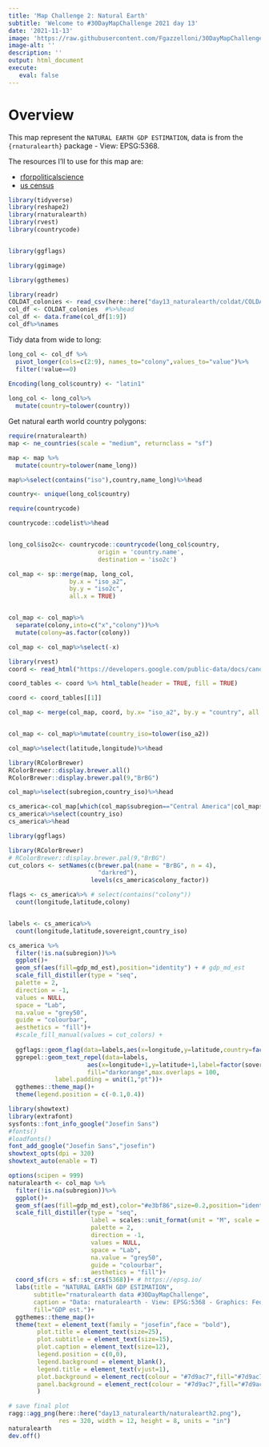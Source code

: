 ```yaml
---
title: 'Map Challenge 2: Natural Earth'
subtitle: 'Welcome to #30DayMapChallenge 2021 day 13'
date: '2021-11-13'
image: 'https://raw.githubusercontent.com/Fgazzelloni/30DayMapChallenge/master/2021/day13_naturalearth/naturalearth2.png'
image-alt: ''
description: ''
output: html_document
execute: 
   eval: false
---
```


# Overview

This map represent the `NATURAL EARTH GDP ESTIMATION`, data is from the `{rnaturalearth}` package - View: EPSG:5368.

The resources I'll to use for this map are:

- [rforpoliticalscience](https://rforpoliticalscience.com/2020/12/28/add-flags-to-maps-in-r/)
- [us census](https://walker-data.com/census-r/the-united-states-census-and-the-r-programming-language.html)




```r
library(tidyverse)
library(reshape2)
library(rnaturalearth)
library(rvest)
library(countrycode)


library(ggflags)

library(ggimage)

library(ggthemes)

```



```r
library(readr)
COLDAT_colonies <- read_csv(here::here("day13_naturalearth/coldat/COLDAT_colonies.csv"))
col_df <- COLDAT_colonies  #%>%head
col_df <- data.frame(col_df[1:9])
col_df%>%names
```

 Tidy data from wide to long:
 
```r
long_col <- col_df %>%
  pivot_longer(cols=c(2:9), names_to="colony",values_to="value")%>%
  filter(!value==0) 

Encoding(long_col$country) <- "latin1"
  
long_col <- long_col%>%
  mutate(country=tolower(country))
```
 


Get natural earth world country polygons:
```r
require(rnaturalearth)
map <- ne_countries(scale = "medium", returnclass = "sf")

map <- map %>%
  mutate(country=tolower(name_long))

map%>%select(contains("iso"),country,name_long)%>%head
``` 

```r
country<- unique(long_col$country)

require(countrycode)

countrycode::codelist%>%head


long_col$iso2c<- countrycode::countrycode(long_col$country,
                         origin = 'country.name', 
                         destination = 'iso2c')

col_map <- sp::merge(map, long_col, 
                 by.x = "iso_a2", 
                 by.y = "iso2c", 
                 all.x = TRUE)


col_map <- col_map%>%
  separate(colony,into=c("x","colony"))%>%
  mutate(colony=as.factor(colony))

col_map <- col_map%>%select(-x)
```



```r
library(rvest)
coord <- read_html("https://developers.google.com/public-data/docs/canonical/countries_csv")

coord_tables <- coord %>% html_table(header = TRUE, fill = TRUE)

coord <- coord_tables[[1]]

col_map <- merge(col_map, coord, by.x= "iso_a2", by.y = "country", all.y = TRUE)


col_map <- col_map%>%mutate(country_iso=tolower(iso_a2))

col_map%>%select(latitude,longitude)%>%head
```


```r
library(RColorBrewer)
RColorBrewer::display.brewer.all()
RColorBrewer::display.brewer.pal(9,"BrBG")
```


```r

col_map%>%select(subregion,country_iso)%>%head

```

```r
cs_america<-col_map[which(col_map$subregion=="Central America"|col_map$subregion=="South America"),]
cs_america%>%select(country_iso)
cs_america%>%head
```




```r
library(ggflags)

library(RColorBrewer)
# RColorBrewer::display.brewer.pal(9,"BrBG")
cut_colors <- setNames(c(brewer.pal(name = "BrBG", n = 4),
                         "darkred"),
                       levels(cs_america$colony_factor))

flags <- cs_america%>% # select(contains("colony"))
  count(longitude,latitude,colony) 


labels <- cs_america%>%
  count(longitude,latitude,sovereignt,country_iso) 

cs_america %>%
  filter(!is.na(subregion))%>%
  ggplot()+
  geom_sf(aes(fill=gdp_md_est),position="identity") + # gdp_md_est
  scale_fill_distiller(type = "seq",
  palette = 2,
  direction = -1,
  values = NULL,
  space = "Lab",
  na.value = "grey50",
  guide = "colourbar",
  aesthetics = "fill")+
  #scale_fill_manual(values = cut_colors) +
  
  ggflags::geom_flag(data=labels,aes(x=longitude,y=latitude,country=factor(sovereignt)),size=4) +
  ggrepel::geom_text_repel(data=labels,
                      aes(x=longitude+1,y=latitude+1,label=factor(sovereignt)),
                      fill="darkorange",max.overlaps = 100,
             label.padding = unit(1,"pt"))+
  ggthemes::theme_map()+
  theme(legend.position = c(-0.1,0.4))
```


```r
library(showtext)
library(extrafont)
sysfonts::font_info_google("Josefin Sans")
#fonts()
#loadfonts()
font_add_google("Josefin Sans","josefin")
showtext_opts(dpi = 320)
showtext_auto(enable = T)
```




```r
options(scipen = 999)
naturalearth <- col_map %>%
  filter(!is.na(subregion))%>%
  ggplot()+
  geom_sf(aes(fill=gdp_md_est),color="#e3bf86",size=0.2,position="identity") + # gdp_md_est
  scale_fill_distiller(type = "seq",
                       label = scales::unit_format(unit = "M", scale = 1e-6),
                       palette = 2,
                       direction = -1,
                       values = NULL,
                       space = "Lab",
                       na.value = "grey50",
                       guide = "colourbar",
                       aesthetics = "fill")+
  coord_sf(crs = sf::st_crs(5368))+ # https://epsg.io/
  labs(title = "NATURAL EARTH GDP ESTIMATION",
       subtitle="rnaturalearth data #30DayMapChallenge",
       caption = "Data: rnaturalearth - View: EPSG:5368 - Graphics: Federica Gazzelloni",
       fill="GDP est.")+
  ggthemes::theme_map()+
  theme(text = element_text(family = "josefin",face = "bold"),
        plot.title = element_text(size=25),
        plot.subtitle = element_text(size=15),
        plot.caption = element_text(size=12),
        legend.position = c(0,0),
        legend.background = element_blank(),
        legend.title = element_text(vjust=1),
        plot.background = element_rect(colour = "#7d9ac7",fill="#7d9ac7"),
        panel.background = element_rect(colour = "#7d9ac7",fill="#7d9ac7")
        )
```

```r
# save final plot
ragg::agg_png(here::here("day13_naturalearth/naturalearth2.png"),
              res = 320, width = 12, height = 8, units = "in")
naturalearth
dev.off()
```







